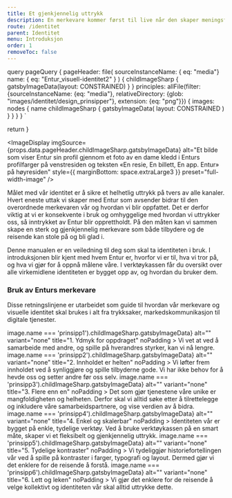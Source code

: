 ```yaml
---
title: Et gjenkjennelig uttrykk
description: En merkevare kommer først til live når den skaper meningsfulle og minneverdige opplevelser.
route: /identitet
parent: Identitet
menu: Introduksjon
order: 1
removeToc: false
---
```



  query pageQuery {
    pageHeader: file(
    sourceInstanceName: { eq: "media"}
    name: {
      eq: "Entur_visuell-identitet2"
    }
    ) {
      childImageSharp {
        gatsbyImageData(layout: CONSTRAINED)
      }
    }
     principles: allFile(filter: {sourceInstanceName: {eq: "media"}, relativeDirectory:  {glob: "images/identitet/design_prinsipper"}, extension: {eq: "png"}}) {
    images: nodes {
      name
      childImageSharp {
         gatsbyImageData(
          layout: CONSTRAINED
        )
      }
    }
  }
  }
`

  return <SEO title={props.pageContext.frontmatter.title} description={props.pageContext.frontmatter.description} pathname={props.pageContext.frontmatter.route} />
}

<PageHeader/>

<ImageDisplay
  imgSource={props.data.pageHeader.childImageSharp.gatsbyImageData}
  alt="Et bilde som viser Entur sin profil gjennom et foto av en dame kledd i 
      Enturs profilfarger på venstresiden og teksten «En resie, En billett, En app. 
      Entur» på høyresiden"
  style={{ marginBottom: space.extraLarge3 }}
  preset="full-width-image"
/>

Målet med vår identitet er å sikre et helhetlig uttrykk på tvers av alle kanaler. Hvert eneste uttak 
vi skaper med Entur som avsender bidrar til den overordnede merkevaren vår og hvordan vi blir oppfattet. 
Det er derfor viktig at vi er konsekvente i bruk og omhyggelige med hvordan vi uttrykker oss, så 
inntrykket av Entur blir opprettholdt. På den måten kan vi sammen skape en sterk og gjenkjennelig 
merkevare som både tilbydere og de reisende kan stole på og bli glad i.

<BaseCardDesignEntur>
  <StrongText>Denne manualen er en veiledning til deg som skal ta identiteten i bruk.</StrongText>
  <UnorderedList>
    <ListItem>I introduksjonen blir kjent med hvem Entur er, hvorfor vi er til, hva vi tror på, og hva vi gjør for å oppnå målene våre.</ListItem>
    <ListItem>I verktøykassen får du oversikt over alle virkemidlene identiteten er bygget opp av, og hvordan du bruker dem.</ListItem>
  </UnorderedList>
</BaseCardDesignEntur>

### Bruk av Enturs merkevare

Disse retningslinjene er utarbeidet som guide til hvordan vår merkevare og visuelle identitet skal brukes i alt fra trykksaker, markedskommunikasjon til digitale tjenester.

<DoDontGroup>
  <DoDontCard 
    imgSource={props.data.principles.images.find(image => image.name === 'prinsipp1').childImageSharp.gatsbyImageData}
    alt="" 
    variant="none"
    title="1. Ydmyk for oppdraget"
    noPadding
  >
      Vi vet at ved å samarbeide med andre, og spille på hverandres styrker, kan
      vi nå lengre.
  </DoDontCard>
  <DoDontCard 
    imgSource={props.data.principles.images.find(image => image.name === 'prinsipp2').childImageSharp.gatsbyImageData}     
    alt="" 
    variant="none"
    title="2. Innholdet er helten"
    noPadding
  >
      Vi løfter frem innholdet ved å synliggjøre og spille tilbyderne gode. Vi
      har ikke behov for å hevde oss og setter andre før oss selv.
  </DoDontCard>
  <DoDontCard 
    imgSource={props.data.principles.images.find(image => image.name === 'prinsipp3').childImageSharp.gatsbyImageData}     
    alt="" 
    variant="none"
    title="3. Flere enn en"
    noPadding
  >
      Det som gjør tjenestene våre unike er mangfoldigheten og helheten. Derfor
      skal vi alltid søke etter å tilrettelegge og inkludere våre
      samarbeidspartnere, og vise verdien av å bidra.
  </DoDontCard>
  <DoDontCard 
    imgSource={props.data.principles.images.find(image => image.name === 'prinsipp4').childImageSharp.gatsbyImageData}     
    alt="" 
    variant="none"
    title="4. Enkel og skalerbar"
    noPadding
  >
      Identiteten vår er bygget på enkle, tydelige verktøy. Ved å bruke
      verktøykassen på en smart måte, skaper vi et fleksibelt og gjenkjennelig
      uttrykk.
  </DoDontCard>
  <DoDontCard 
    imgSource={props.data.principles.images.find(image => image.name === 'prinsipp5').childImageSharp.gatsbyImageData} 
    alt="" 
    variant="none"
    title="5. Tydelige kontraster"
    noPadding
  >
      Vi tydeliggjør historiefortellingen vår ved å spille på kontraster i
      farger, typografi og layout. Dermed gjør vi det enklere for de reisende å
      forstå.
  </DoDontCard>
  <DoDontCard 
    imgSource={props.data.principles.images.find(image => image.name === 'prinsipp6').childImageSharp.gatsbyImageData}     
    alt="" 
    variant="none"
    title="6. Lett og leken"
    noPadding
  >
      Vi gjør det enklere for de reisende å velge kollektivt og identiteten vår
      skal alltid uttrykke dette.
  </DoDontCard>
</DoDontGroup>
